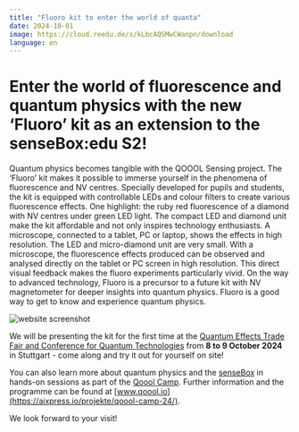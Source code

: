 ```yaml
---
title: "Fluoro kit to enter the world of quanta"
date: 2024-10-01
image: https://cloud.reedu.de/s/kLbcAQSMwCWanpn/download
language: en
---
```


# Enter the world of fluorescence and quantum physics with the new ‘Fluoro’ kit as an extension to the senseBox:edu S2!

Quantum physics becomes tangible with the QOOOL Sensing project. The ‘Fluoro’ kit makes it possible to immerse yourself in the phenomena of fluorescence and NV centres. Specially developed for pupils and students, the kit is equipped with controllable LEDs and colour filters to create various fluorescence effects. One highlight: the ruby red fluorescence of a diamond with NV centres under green LED light. The compact LED and diamond unit make the kit affordable and not only inspires technology enthusiasts. A microscope, connected to a tablet, PC or laptop, shows the effects in high resolution. The LED and micro-diamond unit are very small. With a microscope, the fluorescence effects produced can be observed and analysed directly on the tablet or PC screen in high resolution. This direct visual feedback makes the fluoro experiments particularly vivid. On the way to advanced technology, Fluoro is a precursor to a future kit with NV magnetometer for deeper insights into quantum physics. Fluoro is a good way to get to know and experience quantum physics.

![website screenshot](https://cloud.reedu.de/s/LFaoP9RxGk8HJHm/download)

We will be presenting the kit for the first time at the [Quantum Effects Trade Fair and Conference for Quantum Technologies](https://www.messe-stuttgart.de/quantum-effects/) from **8 to 9 October 2024** in Stuttgart - come along and try it out for yourself on site!

You can also learn more about quantum physics and the [senseBox](https://sensebox.de/) in hands-on sessions as part of the [Qoool Camp](https://aixpress.io/projekte/qoool-camp-24/). Further information and the programme can be found at [www.qoool.io](https://aixpress.io/projekte/qoool-camp-24/).

We look forward to your visit!
